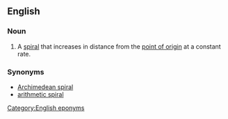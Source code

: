 ==English==
{{wikipedia}} 

===Noun===
{{en-noun|sg=[[spiral]] [[of]] [[Archimedes]]|pl=spirals of Archimedes}}

# {{context|mathematics}} A [[spiral]] that increases in distance from the [[point of origin]] at a constant rate.

===Synonyms===
* [[Archimedean spiral]]
* [[arithmetic spiral]]

[[Category:English eponyms]]